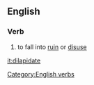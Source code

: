 ==English==

===Verb===
[[Category:English verbs]]
{{en-infl-reg-other-e|dilapidat|e}}
# to fall into [[ruin]] or [[disuse]]

[[it:dilapidate]]